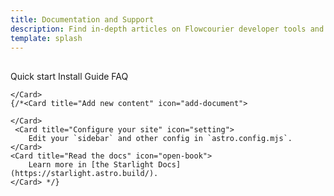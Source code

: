 ```yaml
---
title: Documentation and Support
description: Find in-depth articles on Flowcourier developer tools and technologies.
template: splash	  
---
```




## 

<CardGrid stagger>
	<Card title="Google Analytics for Umbraco - Developers guide" icon="information">
	 <LinkButton href="/docs/start-here/get-started">Quick start</LinkButton>
	<LinkButton href="/docs/install-guide/1-install-nuget-package"  variant="secondary">Install Guide</LinkButton>
	<LinkButton href="/docs/faq"  variant="secondary">FAQ</LinkButton>
		
	</Card>
	{/*<Card title="Add new content" icon="add-document">
		
	</Card>
	 <Card title="Configure your site" icon="setting">
		Edit your `sidebar` and other config in `astro.config.mjs`.
	</Card>
	<Card title="Read the docs" icon="open-book">
		Learn more in [the Starlight Docs](https://starlight.astro.build/).
	</Card> */}
</CardGrid> 
